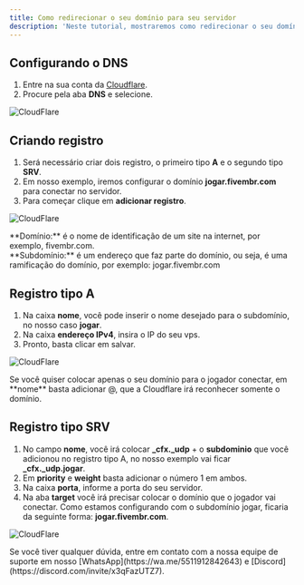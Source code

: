 ```yaml
---
title: Como redirecionar o seu domínio para seu servidor
description: 'Neste tutorial, mostraremos como redirecionar o seu domínio para o seu servidor.'
---
```


## Configurando o DNS
1. Entre na sua conta da [Cloudflare](https://dash.cloudflare.com/login).
2. Procure pela aba **DNS** e selecione.

<img
  className="block"
  src="/images/servidor.png"
  alt="CloudFlare"
/>

## Criando registro
1. Será necessário criar dois registro, o primeiro tipo **A** e o segundo tipo **SRV**.
2. Em nosso exemplo, iremos configurar o domínio **jogar.fivembr.com** para conectar no servidor.
3. Para começar clique em **adicionar registro**.

<img
  className="block"
  src="/images/servidor2.png"
  alt="CloudFlare"
/>

<Note>
**Domínio:** é o nome de identificação de um site na internet, por exemplo, fivembr.com. <br/>
**Subdomínio:** é um endereço que faz parte do domínio, ou seja, é uma ramificação do domínio, por exemplo: jogar.fivembr.com
</Note>

## Registro tipo A
1. Na caixa **nome**, você pode inserir o nome desejado para o subdomínio, no nosso caso **jogar**.
2. Na caixa **endereço IPv4**, insira o IP do seu vps.
3. Pronto, basta clicar em salvar.

<img
  className="block"
  src="/images/servidor3.png"
  alt="CloudFlare"
/>

<Note>
Se você quiser colocar apenas o seu domínio para o jogador conectar, em **nome** basta adicionar @, que a Cloudflare irá reconhecer somente o domínio. 
</Note>

## Registro tipo SRV
1. No campo **nome**, você irá colocar **_cfx._udp** + o **subdominio** que você adicionou no registro tipo A, no nosso exemplo vai ficar **_cfx._udp.jogar**.
2. Em **priority** e **weight** basta adicionar o número 1 em ambos.
3. Na caixa **porta**, informe a porta do seu servidor.
4. Na aba **target** você irá precisar colocar o domínio que o jogador vai conectar. Como estamos configurando com o subdomínio jogar, ficaria da seguinte forma: **jogar.fivembr.com**.

<img
  className="block"
  src="/images/servidor4.png"
  alt="CloudFlare"
/>

<Check>
Se você tiver qualquer dúvida, entre em contato com a nossa equipe de suporte
em nosso [WhatsApp](https://wa.me/5511912842643) 
e [Discord](https://discord.com/invite/x3qFazUTZ7).
</Check>